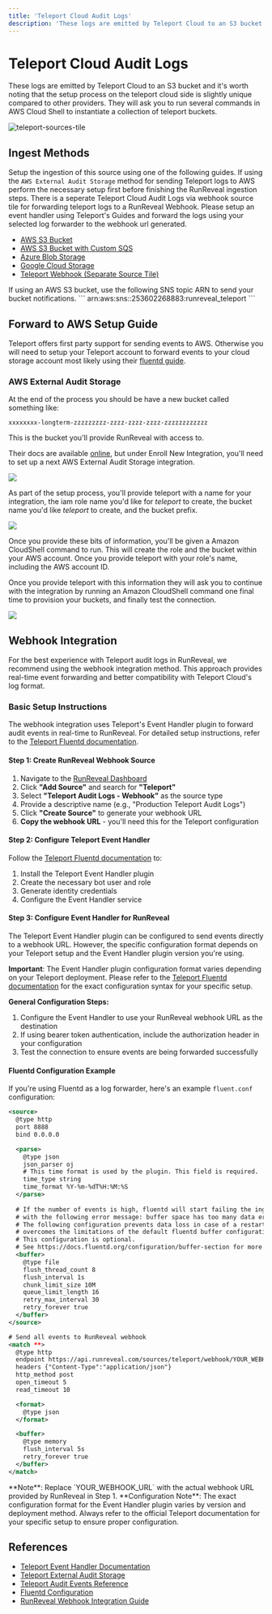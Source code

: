 ```yaml
---
title: 'Teleport Cloud Audit Logs'
description: 'These logs are emitted by Teleport Cloud to an S3 bucket and it''s worth noting that the setup process'
---
```



# Teleport Cloud Audit Logs

These logs are emitted by Teleport Cloud to an S3 bucket and it's worth noting that the setup process
on the teleport cloud side is slightly unique compared to other providers. They will ask you to run
several commands in AWS Cloud Shell to instantiate a collection of teleport buckets.

![teleport-sources-tile](/teleport-sources-tile.png)

## Ingest Methods

Setup the ingestion of this source using one of the following guides. 
If using the `AWS External Audit Storage` method for sending Teleport logs to AWS perform the necessary setup first before finishing the RunReveal ingestion steps.
There is a seperate Teleport Cloud Audit Logs via webhook source tile for forwarding teleport logs to a RunReveal Webhook. Please setup an event handler using Teleport's Guides and forward the logs using your selected log forwarder to the webhook url generated.
 
- [AWS S3 Bucket](/sources/object-storage/s3.mdx)
- [AWS S3 Bucket with Custom SQS](/sources/object-storage/external-s3.mdx)
- [Azure Blob Storage](/sources/object-storage/azure.mdx)
- [Google Cloud Storage](/sources/object-storage/gcs.mdx)
- [Teleport Webhook (Separate Source Tile)](#webhook-integration)

<Callout type='info'>
If using an AWS S3 bucket, use the following SNS topic ARN to send your bucket notifications.
```
arn:aws:sns:<REGION>:253602268883:runreveal_teleport
```
</Callout>


## Forward to AWS Setup Guide

Teleport offers first party support for sending events to AWS. Otherwise you will need to setup your Teleport account to forward events to
your cloud storage account most likely using their [fluentd guide](https://goteleport.com/docs/admin-guides/management/export-audit-events/fluentd/).

### AWS External Audit Storage

At the end of the process you should be have a new bucket called something like:
```
xxxxxxxx-longterm-zzzzzzzzz-zzzz-zzzz-zzzz-zzzzzzzzzzzz
```

This is the bucket you'll provide RunReveal with access to.

Their docs are available [online](https://goteleport.com/docs/admin-guides/management/external-audit-storage/), but under Enroll New Integration, you'll need to set up a next 
AWS External Audit Storage integration.

<img src="/teleport-1.png"/>

As part of the setup process, you'll provide teleport with a name for your integration, the iam role
name you'd like for _teleport_ to create, the bucket name you'd like _teleport_ to create, and the bucket
prefix.

<img src="/teleport-2.png"/>

Once you provide these bits of information, you'll be given a Amazon CloudShell command to run. This will create
the role and the bucket within your AWS account. Once you provide teleport with your role's name, including the
AWS account ID.

Once you provide teleport with this information they will ask you to continue with the integration by running
an Amazon CloudShell command one final time to provision your buckets, and finally test the connection.

<img src="/teleport-3.png"/>

## Webhook Integration

For the best experience with Teleport audit logs in RunReveal, we recommend using the webhook integration method. This approach provides real-time event forwarding and better compatibility with Teleport Cloud's log format.

### Basic Setup Instructions

The webhook integration uses Teleport's Event Handler plugin to forward audit events in real-time to RunReveal. For detailed setup instructions, refer to the [Teleport Fluentd documentation](https://goteleport.com/docs/zero-trust-access/export-audit-events/fluentd/).

#### Step 1: Create RunReveal Webhook Source

1. Navigate to the [RunReveal Dashboard](https://app.runreveal.com/dash/sources/add)
2. Click **"Add Source"** and search for **"Teleport"**
3. Select **"Teleport Audit Logs - Webhook"** as the source type
4. Provide a descriptive name (e.g., "Production Teleport Audit Logs")
5. Click **"Create Source"** to generate your webhook URL
6. **Copy the webhook URL** - you'll need this for the Teleport configuration

#### Step 2: Configure Teleport Event Handler

Follow the [Teleport Fluentd documentation](https://goteleport.com/docs/zero-trust-access/export-audit-events/fluentd/) to:

1. Install the Teleport Event Handler plugin
2. Create the necessary bot user and role
3. Generate identity credentials
4. Configure the Event Handler service

#### Step 3: Configure Event Handler for RunReveal

The Teleport Event Handler plugin can be configured to send events directly to a webhook URL. However, the specific configuration format depends on your Teleport setup and the Event Handler plugin version you're using.

**Important**: The Event Handler plugin configuration format varies depending on your Teleport deployment. Please refer to the [Teleport Fluentd documentation](https://goteleport.com/docs/zero-trust-access/export-audit-events/fluentd/) for the exact configuration syntax for your specific setup.

**General Configuration Steps:**

1. Configure the Event Handler to use your RunReveal webhook URL as the destination
2. If using bearer token authentication, include the authorization header in your configuration
3. Test the connection to ensure events are being forwarded successfully

#### Fluentd Configuration Example

If you're using Fluentd as a log forwarder, here's an example `fluent.conf` configuration:

```xml copy
<source>
  @type http
  port 8888
  bind 0.0.0.0

  <parse>
    @type json
    json_parser oj
    # This time format is used by the plugin. This field is required.
    time_type string
    time_format %Y-%m-%dT%H:%M:%S
  </parse>
  
  # If the number of events is high, fluentd will start failing the ingestion
  # with the following error message: buffer space has too many data errors.
  # The following configuration prevents data loss in case of a restart and
  # overcomes the limitations of the default fluentd buffer configuration.
  # This configuration is optional.
  # See https://docs.fluentd.org/configuration/buffer-section for more details.
  <buffer>
    @type file
    flush_thread_count 8
    flush_interval 1s
    chunk_limit_size 10M
    queue_limit_length 16
    retry_max_interval 30
    retry_forever true
  </buffer>
</source>

# Send all events to RunReveal webhook
<match **>
  @type http
  endpoint https://api.runreveal.com/sources/teleport/webhook/YOUR_WEBHOOK_URL
  headers {"Content-Type":"application/json"}
  http_method post
  open_timeout 5
  read_timeout 10

  <format>
    @type json
  </format>

  <buffer>
    @type memory
    flush_interval 5s
    retry_forever true
  </buffer>
</match>
```

<Callout type="info">
**Note**: Replace `YOUR_WEBHOOK_URL` with the actual webhook URL provided by RunReveal in Step 1.
</Callout>

<Callout type="warning">
**Configuration Note**: The exact configuration format for the Event Handler plugin varies by version and deployment method. Always refer to the official Teleport documentation for your specific setup to ensure proper configuration.
</Callout>

## References

- [Teleport Event Handler Documentation](https://goteleport.com/docs/zero-trust-access/export-audit-events/fluentd/)
- [Teleport External Audit Storage](https://goteleport.com/docs/admin-guides/management/external-audit-storage/)
- [Teleport Audit Events Reference](https://goteleport.com/docs/admin-guides/audit-events/)
- [Fluentd Configuration](https://docs.fluentd.org/configuration)
- [RunReveal Webhook Integration Guide](/sources/forwarders)